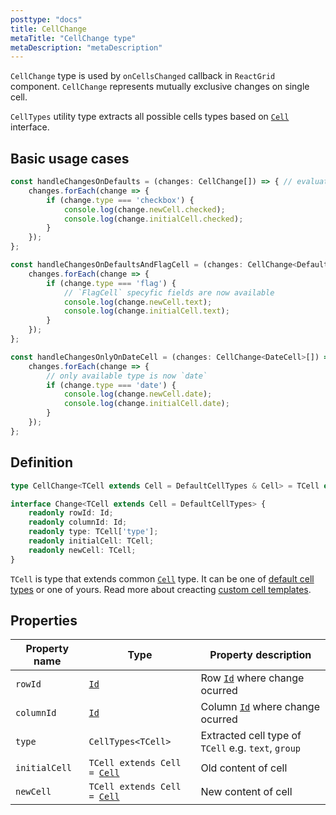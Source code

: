 ```yaml
---
posttype: "docs"
title: CellChange
metaTitle: "CellChange type"
metaDescription: "metaDescription"
---
```


`CellChange` type is used by `onCellsChanged` callback in `ReactGrid` component. `CellChange` represents 
mutually exclusive changes  on single cell.

`CellTypes` utility type extracts all possible cells types based on [`Cell`](/docs/3.0/7-api/0-interfaces/4-cell/) interface.

## Basic usage cases

```ts
const handleChangesOnDefaults = (changes: CellChange[]) => { // evaluates as `Change<TextCell> | Change<Datecell> | ...`
    changes.forEach(change => {
        if (change.type === 'checkbox') {
            console.log(change.newCell.checked);
            console.log(change.initialCell.checked);
        }
    });
};

const handleChangesOnDefaultsAndFlagCell = (changes: CellChange<DefaultCellTypes | FlagCell>[]) => { // evaluates as `Change<TextCell> | Change<Datecell> | ... | Change<FlagCell>`
    changes.forEach(change => {
        if (change.type === 'flag') {
            // `FlagCell` specyfic fields are now available
            console.log(change.newCell.text);
            console.log(change.initialCell.text);
        }
    });
};

const handleChangesOnlyOnDateCell = (changes: CellChange<DateCell>[]) => { // evaluates as `Change<DateCell>`
    changes.forEach(change => {
        // only available type is now `date`
        if (change.type === 'date') {
            console.log(change.newCell.date);
            console.log(change.initialCell.date);
        }
    });
};
```

## Definition

```ts
type CellChange<TCell extends Cell = DefaultCellTypes & Cell> = TCell extends Cell ? Change<TCell> : never;

interface Change<TCell extends Cell = DefaultCellTypes> {
    readonly rowId: Id;
    readonly columnId: Id;
    readonly type: TCell['type'];
    readonly initialCell: TCell;
    readonly newCell: TCell;
}
```

`TCell` is type that extends common [`Cell`](/docs/3.0/7-api/0-interfaces/4-cell/) type. 
It can be one of [default cell types](/docs/3.0/7-api/1-types/6-default-cells/) or one of yours. 
Read more about creacting [custom cell templates](/docs/3.0/5-create-your-own-cell-template/).

## Properties

| Property name     | Type                                                                      | Property description      | 
| ------------      | -------------                                                             | --------------------      |
| `rowId`           | [`Id`](/docs/3.0/7-api/1-types/4-id/)                                     | Row [`Id`](/docs/3.0/7-api/1-types/4-id/) where change ocurred | 
| `columnId`        | [`Id`](/docs/3.0/7-api/1-types/4-id/)                                     | Column [`Id`](/docs/3.0/7-api/1-types/4-id/) where change ocurred | 
| `type`            | `CellTypes<TCell>`                                                        | Extracted cell type of `TCell` e.g. `text`, `group` | 
| `initialCell`     | `TCell extends Cell = `[`Cell`](/docs/3.0/7-api/0-interfaces/4-cell/)     | Old content of cell | 
| `newCell`         | `TCell extends Cell = `[`Cell`](/docs/3.0/7-api/0-interfaces/4-cell/)     | New content of cell | 